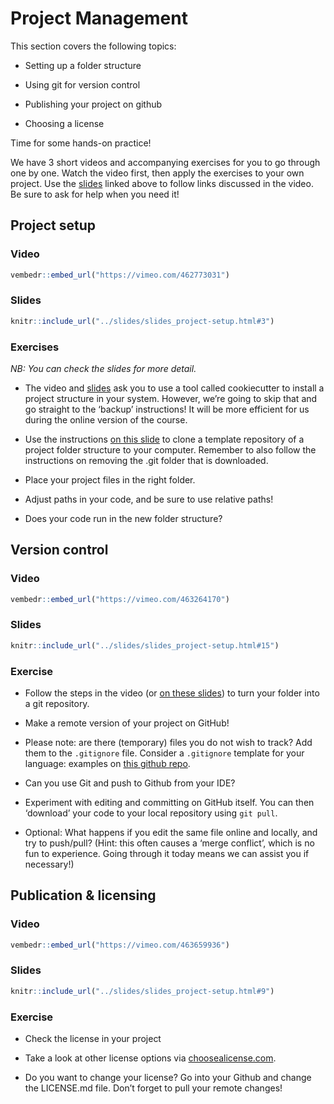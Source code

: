 # Project Management

This section covers the following topics:

* Setting up a folder structure

* Using git for version control

* Publishing your project on github

* Choosing a license

Time for some hands-on practice!

We have 3 short videos and accompanying exercises for you to go through one by one.
Watch the video first, then apply the exercises to your own project.
Use the [slides]("../slides/slides_project-setup.html") linked above to follow links discussed in the video.
Be sure to ask for help when you need it!

## Project setup

### Video

```r
vembedr::embed_url("https://vimeo.com/462773031")
```

### Slides

```r
knitr::include_url("../slides/slides_project-setup.html#3")
```

### Exercises

_NB: You can check the slides for more detail._

* The video and [slides](../slides/slides_project-setup.html#4) ask you to use a tool called cookiecutter to install a project structure in your system. However, we're going to skip that and go straight to the 'backup' instructions! It will be more efficient for us during the online version of the course.

* Use the instructions [on this slide](../slides/slides_project-setup.html#6) to clone a template repository of a project folder structure to your computer. Remember to also follow the instructions on removing the .git folder that is downloaded.

* Place your project files in the right folder.

* Adjust paths in your code, and be sure to use relative paths!

* Does your code run in the new folder structure?

## Version control

### Video

```r
vembedr::embed_url("https://vimeo.com/463264170")
```

### Slides

```r
knitr::include_url("../slides/slides_project-setup.html#15")
```

### Exercise

* Follow the steps in the video (or [on these slides](../slides/slides_project-setup.html#17)) to turn your folder into a git repository.

* Make a remote version of your project on GitHub!

* Please note: are there (temporary) files you do not wish to track?
  Add them to the `.gitignore` file.
  Consider a `.gitignore` template for your language: examples on [this github repo](https://github.com/github/gitignore).

* Can you use Git and push to Github from your IDE?

* Experiment with editing and committing on GitHub itself. You can then 'download' your code to your local repository using `git pull`.

* Optional: What happens if you edit the same file online and locally, and try to push/pull?
  (Hint: this often causes a 'merge conflict', which is no fun to experience.
  Going through it today means we can assist you if necessary!)

## Publication & licensing

### Video

```r
vembedr::embed_url("https://vimeo.com/463659936")
```

### Slides

```r
knitr::include_url("../slides/slides_project-setup.html#9")
```

### Exercise

* Check the license in your project

* Take a look at other license options via [choosealicense.com](https://choosealicense.com/).

* Do you want to change your license? Go into your Github and change the LICENSE.md file. Don't forget to pull your remote changes!
